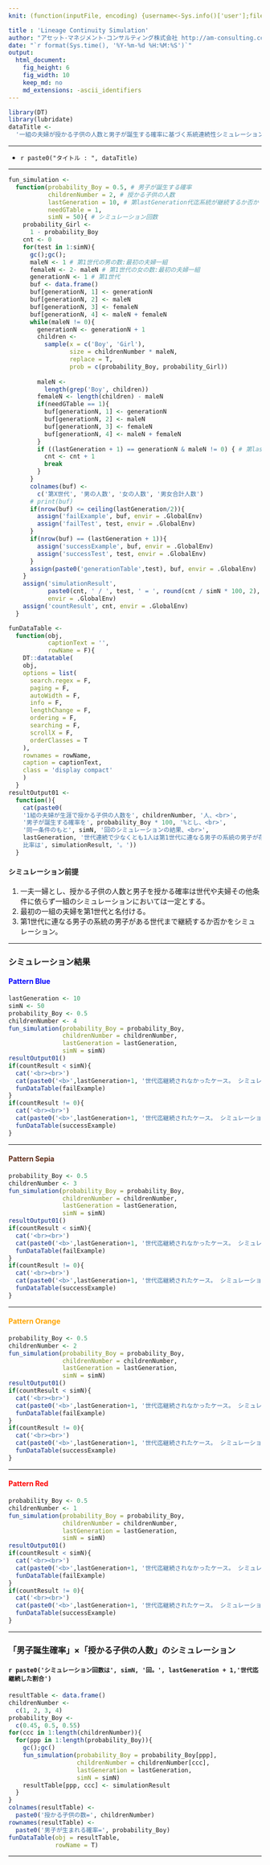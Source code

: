 ```yaml
---
knit: (function(inputFile, encoding) {username<-Sys.info()['user'];fileName<-'defaultPath.csv';pathToFile <-paste0('C:/Users/', username,'/Desktop/pathToCSV/');setwd(pathToFile);buf0<-read.csv(fileName,header = F,skip = 0,stringsAsFactor = F,check.names = F,fileEncoding = 'utf-8');rmarkdown::render(inputFile, encoding = encoding, output_file = paste0('C:/Users/',username,buf0[2,1],'charts/','am-consulting.co.jp-lineageContinuitySimulation.html')) })

title : 'Lineage Continuity Simulation'
author: "アセット･マネジメント･コンサルティング株式会社 http://am-consulting.co.jp"
date: "`r format(Sys.time(), '%Y-%m-%d %H:%M:%S')`"
output: 
  html_document:
    fig_height: 6
    fig_width: 10
    keep_md: no
    md_extensions: -ascii_identifiers
---
```

<link href="http://knowledgevault.saecanet.com/components/rmarkdown-html.css" rel="stylesheet">
<script src="http://knowledgevault.saecanet.com/components/JavascriptCode.js"></script>
<style>.main-container {max-width : 900px;}</style>

```r
library(DT)
library(lubridate)
dataTitle <- 
  '一組の夫婦が授かる子供の人数と男子が誕生する確率に基づく系統連続性シミュレーション'
```

***

- `r paste0("タイトル : ", dataTitle)`

***

```r
fun_simulation <-
  function(probability_Boy = 0.5, # 男子が誕生する確率
           childrenNumber = 2, # 授かる子供の人数
           lastGeneration = 10, # 第lastGeneration代迄系統が継続するか否か
           needGTable = 1,
           simN = 50){ # シミュレーション回数 
    probability_Girl <- 
      1 - probability_Boy
    cnt <- 0
    for(test in 1:simN){
      gc();gc();
      maleN <- 1 # 第1世代の男の数:最初の夫婦一組
      femaleN <- 2- maleN # 第1世代の女の数:最初の夫婦一組
      generationN <- 1 # 第1世代
      buf <- data.frame()
      buf[generationN, 1] <- generationN
      buf[generationN, 2] <- maleN
      buf[generationN, 3] <- femaleN
      buf[generationN, 4] <- maleN + femaleN
      while(maleN != 0){
        generationN <- generationN + 1
        children <- 
          sample(x = c('Boy', 'Girl'),
                 size = childrenNumber * maleN,
                 replace = T,
                 prob = c(probability_Boy, probability_Girl))
        
        maleN <- 
          length(grep('Boy', children))
        femaleN <- length(children) - maleN
        if(needGTable == 1){
          buf[generationN, 1] <- generationN
          buf[generationN, 2] <- maleN
          buf[generationN, 3] <- femaleN
          buf[generationN, 4] <- maleN + femaleN
        }
        if ((lastGeneration + 1) == generationN & maleN != 0) { # 第lastGeneration代迄が継続した場合
          cnt <- cnt + 1
          break
        }
      }
      colnames(buf) <- 
        c('第X世代', '男の人数', '女の人数', '男女合計人数')
      # print(buf)
      if(nrow(buf) <= ceiling(lastGeneration/2)){
        assign('failExample', buf, envir = .GlobalEnv) 
        assign('failTest', test, envir = .GlobalEnv)
      }
      if(nrow(buf) == (lastGeneration + 1)){
        assign('successExample', buf, envir = .GlobalEnv) 
        assign('successTest', test, envir = .GlobalEnv)
      }
      assign(paste0('generationTable',test), buf, envir = .GlobalEnv)
    }
    assign('simulationResult',
           paste0(cnt, ' / ', test, ' = ', round(cnt / simN * 100, 2), '%'),
           envir = .GlobalEnv)
    assign('countResult', cnt, envir = .GlobalEnv)
  }
```

```r
funDataTable <- 
  function(obj,
           captionText = '',
           rowName = F){
    DT::datatable(
    obj,
    options = list(
      search.regex = F,
      paging = F,
      autoWidth = F,
      info = F,
      lengthChange = F,
      ordering = F,
      searching = F,
      scrollX = F,
      orderClasses = T
    ),
    rownames = rowName,
    caption = captionText,
    class = 'display compact'
    )
  }
resultOutput01 <- 
  function(){
    cat(paste0(
    '1組の夫婦が生涯で授かる子供の人数を', childrenNumber, '人、<br>',
    '男子が誕生する確率を', probability_Boy * 100, '%とし、<br>',
    '同一条件のもと', simN, '回のシミュレーションの結果、<br>',
    lastGeneration, '世代連続で少なくとも1人は第1世代に連なる男子の系統の男子が存在したのは', countResult, '回、<br>','
    比率は', simulationResult, '。'))
  }
```

#### シミュレーション前提

1. 一夫一婦とし、授かる子供の人数と男子を授かる確率は世代や夫婦その他条件に依らず一組のシミュレーションにおいては一定とする。
1. 最初の一組の夫婦を第1世代と名付ける。
1. 第1世代に連なる男子の系統の男子がある世代まで継続するか否かをシミュレーション。

***
<div align="center"><h3><b>シミュレーション結果</b></h3></div>
<h4><Font color="blue"><b>Pattern Blue</b></font></h4>

```r
lastGeneration <- 10
simN <- 50
probability_Boy <- 0.5
childrenNumber <- 4
fun_simulation(probability_Boy = probability_Boy,
               childrenNumber = childrenNumber,
               lastGeneration = lastGeneration,
               simN = simN)
resultOutput01()
if(countResult < simN){
  cat('<br><br>')
  cat(paste0('<b>',lastGeneration+1, '世代迄継続されなかったケース。 シミュレーション',failTest,'回目</b>'))
  funDataTable(failExample)
}
if(countResult != 0){
  cat('<br><br>')
  cat(paste0('<b>',lastGeneration+1, '世代迄継続されたケース。 シミュレーション',successTest,'回目</b>'))
  funDataTable(successExample)
}
```

***
<h4><Font color="#622d18"><b>Pattern Sepia</b></font></h4>

```r
probability_Boy <- 0.5
childrenNumber <- 3
fun_simulation(probability_Boy = probability_Boy,
               childrenNumber = childrenNumber,
               lastGeneration = lastGeneration,
               simN = simN)
resultOutput01()
if(countResult < simN){
  cat('<br><br>')
  cat(paste0('<b>',lastGeneration+1, '世代迄継続されなかったケース。 シミュレーション',failTest,'回目</b>'))
  funDataTable(failExample)
}
if(countResult != 0){
  cat('<br><br>')
  cat(paste0('<b>',lastGeneration+1, '世代迄継続されたケース。 シミュレーション',successTest,'回目</b>'))
  funDataTable(successExample)
}
```

***
<h4><Font color="orange"><b>Pattern Orange</b></font></h4>

```r
probability_Boy <- 0.5
childrenNumber <- 2
fun_simulation(probability_Boy = probability_Boy,
               childrenNumber = childrenNumber,
               lastGeneration = lastGeneration,
               simN = simN)
resultOutput01()
if(countResult < simN){
  cat('<br><br>')
  cat(paste0('<b>',lastGeneration+1, '世代迄継続されなかったケース。 シミュレーション',failTest,'回目</b>'))
  funDataTable(failExample)
}
if(countResult != 0){
  cat('<br><br>')
  cat(paste0('<b>',lastGeneration+1, '世代迄継続されたケース。 シミュレーション',successTest,'回目</b>'))
  funDataTable(successExample)
}
```

***
<h4><Font color="red"><b>Pattern Red</b></font></h4>

```r
probability_Boy <- 0.5
childrenNumber <- 1
fun_simulation(probability_Boy = probability_Boy,
               childrenNumber = childrenNumber,
               lastGeneration = lastGeneration,
               simN = simN)
resultOutput01()
if(countResult < simN){
  cat('<br><br>')
  cat(paste0('<b>',lastGeneration+1, '世代迄継続されなかったケース。 シミュレーション',failTest,'回目</b>'))
  funDataTable(failExample)
}
if(countResult != 0){
  cat('<br><br>')
  cat(paste0('<b>',lastGeneration+1, '世代迄継続されたケース。 シミュレーション',successTest,'回目</b>'))
  funDataTable(successExample)
}
```

***
### 「男子誕生確率」×「授かる子供の人数」のシミュレーション
#### `r paste0('シミュレーション回数は', simN, '回。', lastGeneration + 1,'世代迄継続した割合')`

```r
resultTable <- data.frame()
childrenNumber <- 
  c(1, 2, 3, 4)
probability_Boy <- 
  c(0.45, 0.5, 0.55)
for(ccc in 1:length(childrenNumber)){
  for(ppp in 1:length(probability_Boy)){
    gc();gc()
    fun_simulation(probability_Boy = probability_Boy[ppp],
                   childrenNumber = childrenNumber[ccc],
                   lastGeneration = lastGeneration,
                   simN = simN)
    resultTable[ppp, ccc] <- simulationResult
  }
}
colnames(resultTable) <- 
  paste0('授かる子供の数=', childrenNumber)
rownames(resultTable) <- 
  paste0('男子が生まれる確率=', probability_Boy)
funDataTable(obj = resultTable,
             rowName = T)
```

***
<script>MakeNegative()</script>
<script>
  (function(i,s,o,g,r,a,m){i['GoogleAnalyticsObject']=r;i[r]=i[r]||function(){
  (i[r].q=i[r].q||[]).push(arguments)},i[r].l=1*new Date();a=s.createElement(o),
  m=s.getElementsByTagName(o)[0];a.async=1;a.src=g;m.parentNode.insertBefore(a,m)
  })(window,document,'script','https://www.google-analytics.com/analytics.js','ga');

  ga('create', 'UA-3077339-5', 'auto');
  ga('send', 'pageview');

</script>
